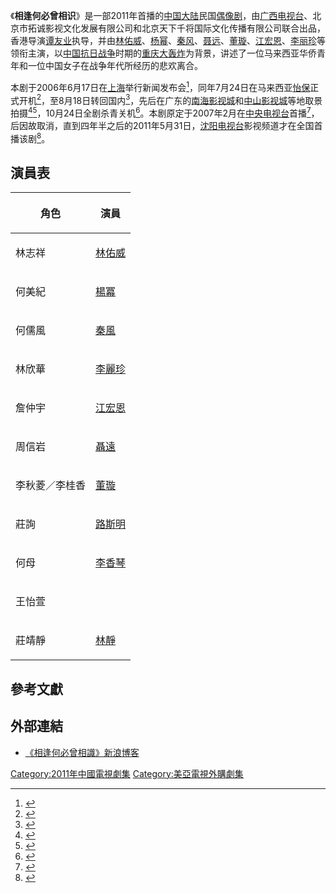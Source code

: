 {{Otheruses|subject=2011年的中国大陆电视剧|other=其他同名主题|相逢何必曾相识}}
{{電視節目信息框
| 名稱      = 相逢何必曾相识
| 英文名稱  = 
| 圖片      = Xiangfeng Hebi Ceng Xiangshi.jpg
| 圖說      = 电视剧海报
| 類型      = [[偶像剧|偶像剧]] - 民国、爱情、抗战
| 格式      = [[电视连续剧|电视连续剧]]
| 編劇      = [[姚蕙|姚蕙]]
| 導演      = [[谭友业|谭友业]]
| 助理導演  = 谢毅航、姚洪伟
| 主演      = [[林佑威|林佑威]]、[[杨幂|杨幂]]、[[秦风|秦风]]、[[聂远|聂远]]、[[董璇|董璇]]、[[江宏恩|江宏恩]]、[[李丽珍|李丽珍]]
| 配音      = [[季冠霖|季冠霖]]等
| 國家      = {{中国大陆}}
| 語言      = [[普通话|普通话]]
| 集數      = 30集
| 片頭曲    = 李唐、[[吴佩珊|吴佩珊]]《真心不变》
| 作曲      = 乐之翼
| 作詞      = 乐之翼
| 片尾曲    = 李朝晖《在乎》
| 作曲2     = 李朝晖
| 作詞2     = 李朝晖
| 插曲      = 高珞涵《请靠过来》<br />杨克强《无路可退》
| 製作年份  = 2006年
| 製片人    = 陈洋、毕玲玲
| 出品人    = 黄著诚、陈瑞福
| 監製      = 彭琦、赵铭、张会军
| 剪輯      = 吴文康、熊鹰
| 外景      = {{MYS}}[[怡保|怡保]]、[[金马𪨧高原|金马𪨧高原]]等、{{CHN}}广东[[南海影视城|南海]]、[[中山影视城|中山]]
| 攝影      = 彭学军、王旭光、位杰
| 製作公司  = [[广西电视台|广西电视台]]、北京拓诚影视、天下千将国际
| 首播國家  = {{CHN}}
| 頻道      = [[沈阳电视台|沈阳影视频道]]
| 開始      = {{Start date|2011|5|31}}
| 結束      = 
}}

《'''相逢何必曾相识'''》是一部2011年首播的[[中国大陆|中国大陆]]民国[[偶像剧|偶像剧]]，由[[广西电视台|广西电视台]]、北京市拓诚影视文化发展有限公司和北京天下千将国际文化传播有限公司联合出品，香港导演[[谭友业|谭友业]]执导，并由[[林佑威|林佑威]]、[[杨幂|杨幂]]、[[秦风|秦风]]、[[聂远|聂远]]、[[董璇|董璇]]、[[江宏恩|江宏恩]]、[[李丽珍|李丽珍]]等领衔主演，以[[中国抗日战争|中国抗日战争]]时期的[[重庆大轰炸|重庆大轰炸]]为背景，讲述了一位马来西亚华侨青年和一位中国女子在战争年代所经历的悲欢离合。

本剧于2006年6月17日在[[上海|上海]]举行新闻发布会<ref>{{cite news | title=组图：李丽珍等出席《相逢何必曾相识》发布会 | url=http://ent.sina.com.cn/v/m/p/2006-06-19/11101128060.html | newspaper=[[新浪|新浪娱乐]] | date=2006-06-19 | accessdate=2013-10-25 | archive-date=2019-06-13 | archive-url=https://web.archive.org/web/20190613201901/http://ent.sina.com.cn/v/m/p/2006-06-19/11101128060.html | dead-url=no }}</ref>，同年7月24日在马来西亚[[怡保|怡保]]正式开机<ref>{{cite web | title=《相逢何必曾相识》（之一）马来西亚机场被扣 | url=http://blog.sina.com.cn/s/blog_474319060100058e.html | date=2006-07-30 | access-date=2014-03-20 | archive-date=2019-06-11 | archive-url=https://web.archive.org/web/20190611220609/http://blog.sina.com.cn/s/blog_474319060100058e.html | dead-url=no }}</ref>，至8月18日转回国内<ref>{{cite news | title=“小东邪”片场抗高温 | url=http://epaper.citygf.com/szb/history/html/2006-08/19/content_1302061.htm | newspaper=佛山日报 | date=2006-08-19 | access-date=2014-03-20 | archive-url=https://web.archive.org/web/20140320125242/http://epaper.citygf.com/szb/history/html/2006-08/19/content_1302061.htm | archive-date=2014-03-20 | dead-url=yes }}</ref>，先后在广东的[[南海影视城|南海影视城]]和[[中山影视城|中山影视城]]等地取景拍摄<ref>{{cite news | title=江宏恩牵手董璇 《相逢何必曾相识》广州热拍 | url=http://ent.sina.com.cn/v/m/2006-08-25/15231216789.html | newspaper=新浪娱乐 | date=2006-08-25 | accessdate=2014-03-20 | archive-date=2020-05-15 | archive-url=https://web.archive.org/web/20200515160241/http://ent.sina.com.cn/v/m/2006-08-25/15231216789.html | dead-url=no }}</ref><ref>{{cite news | title=《相逢何必曾相识》热拍 董璇一人分饰两姐妹 | url=http://ent.sina.com.cn/v/m/2006-10-25/13501298602.html | newspaper=中山日报 | date=2006-10-25 | accessdate=2014-03-20 | archive-date=2019-06-12 | archive-url=https://web.archive.org/web/20190612183839/http://ent.sina.com.cn/v/m/2006-10-25/13501298602.html | dead-url=no }}</ref>，10月24日全剧杀青关机<ref>{{cite web | title=杀青了 | url=http://blog.sina.com.cn/s/blog_4946eeb3010005na.html | date=2006-10-24 | access-date=2014-03-20 | archive-date=2019-06-05 | archive-url=https://web.archive.org/web/20190605150810/http://blog.sina.com.cn/s/blog_4946eeb3010005na.html | dead-url=no }}</ref>。本剧原定于2007年2月在[[中国中央电视台|中央电视台]]首播<ref>{{cite news| title=《相逢何必曾相识》南海杀青| url=http://dadao.net/php/prtime/temp_news.php?ArticleID=40929| newspaper=珠江时报| date=2006-11-07| accessdate=2013-10-25| archive-date=2013-10-29| archive-url=https://web.archive.org/web/20131029195517/http://dadao.net/php/prtime/temp_news.php?ArticleID=40929| dead-url=yes}}</ref>，后因故取消，直到四年半之后的2011年5月31日，[[沈阳电视台|沈阳电视台]]影视频道才在全国首播该剧<ref>{{cite news | title=5月31日星期二节目单 | url=http://epaper.syd.com.cn/sywb/html/2011-05/31/content_708055.htm | newspaper=沈阳晚报 | date=2011-05-31 | access-date=2014-03-20 | archive-url=https://web.archive.org/web/20140320113848/http://epaper.syd.com.cn/sywb/html/2011-05/31/content_708055.htm | archive-date=2014-03-20 | dead-url=yes }}</ref>。

==演員表==

{| border="1" class="wikitable"
|- 
!角色!!演員
|- 
|林志祥||[[林佑威|林佑威]]
|-
|何美紀||[[楊冪|楊冪]]
|-
|何儒風||[[秦風|秦風]]
|-
|林欣華||[[李麗珍|李麗珍]]
|-
|詹仲宇||[[江宏恩|江宏恩]]
|-
|周信岩||[[聶遠|聶遠]]
|-
|李秋菱／李桂香||[[董璇|董璇]]
|-
|莊詢||[[路斯明|路斯明]]
|-
|何母||[[李香琴|李香琴]]
|-
|王怡萱||
|-
|莊靖靜||[[林靜_(2002年)|林靜]]
|}

== 參考文獻 ==
{{reflist}}

== 外部連結 ==
* [http://blog.sina.com.cn/xiangfengblog 《相逢何必曾相識》新浪博客] {{Wayback|url=http://blog.sina.com.cn/xiangfengblog |date=20190703191717 }}

{{杨幂}}
{{2011年中國大陸古裝/民初電視劇}}
{{DEFAULTSORT:XIANG相}}
[[Category:2011年中國電視劇集|Category:2011年中國電視劇集]]
[[Category:美亞電視外購劇集|Category:美亞電視外購劇集]]